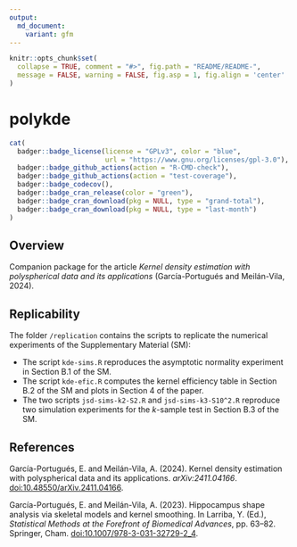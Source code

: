 ```yaml
---
output:
  md_document:
    variant: gfm
---
```


```r
knitr::opts_chunk$set(
  collapse = TRUE, comment = "#>", fig.path = "README/README-",
  message = FALSE, warning = FALSE, fig.asp = 1, fig.align = 'center'
)
```

polykde
=======

```r
cat(
  badger::badge_license(license = "GPLv3", color = "blue",
                        url = "https://www.gnu.org/licenses/gpl-3.0"),
  badger::badge_github_actions(action = "R-CMD-check"),
  badger::badge_github_actions(action = "test-coverage"),
  badger::badge_codecov(),
  badger::badge_cran_release(color = "green"),
  badger::badge_cran_download(pkg = NULL, type = "grand-total"),
  badger::badge_cran_download(pkg = NULL, type = "last-month")
)
```

## Overview

Companion package for the article *Kernel density estimation with polyspherical data and its applications* (García-Portugués and Meilán-Vila, 2024).

## Replicability

The folder `/replication` contains the scripts to replicate the numerical experiments of the Supplementary Material (SM):

* The script `kde-sims.R` reproduces the asymptotic normality experiment in Section B.1 of the SM.
* The script `kde-efic.R` computes the kernel efficiency table in Section B.2 of the SM and plots in Section 4 of the paper.
* The two scripts `jsd-sims-k2-S2.R` and `jsd-sims-k3-S10^2.R` reproduce two simulation experiments for the $k$-sample test in Section B.3 of the SM.

## References

García-Portugués, E. and Meilán-Vila, A. (2024). Kernel density estimation with polyspherical data and its applications. *arXiv:2411.04166*. [doi:10.48550/arXiv.2411.04166](https://doi.org/10.48550/arXiv.2411.04166).

García-Portugués, E. and Meilán-Vila, A. (2023). Hippocampus shape analysis via skeletal models and kernel smoothing. In Larriba, Y. (Ed.), *Statistical Methods at the Forefront of Biomedical Advances*, pp. 63--82. Springer, Cham. [doi:10.1007/978-3-031-32729-2_4](https://doi.org/10.1007/978-3-031-32729-2_4).

